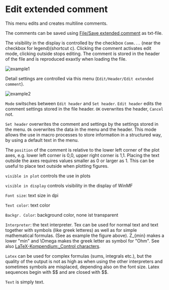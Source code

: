 # Edit extended comment

This menu edits and creates multiline comments.

The comments can be saved using  [File/Save extended comment](/en/help/file/save-extended-comment) as txt-file.

The visibility in the display is controlled by the checkbox ``Comm...`` (near the checkbox for legend)(shortcut c). Clicking the comment activates edit mode, clicking outside stops editing. The comment is stored in the header of the file and is reproduced exaxtly when loading the file.

![example1](/example1.png)

Detail settings are controlled via this menu (``Edit/Header/Edit extended comment``).

![example2](/example2.png)

``Mode`` switsches between ``Edit header`` and ``Set header``. ``Edit header`` edits the comment settings stored in the file header. ``OK`` overwrites the header, ``Cancel`` not.

``Set header`` overwrites the comment and settings by the settings stored in the menu. ``Ok`` overwrites the data in the menu and the header. This mode allows the use in macro processes to store information in a structured way, by using a default text in the menu.

The ``position`` of the comment is relative to the lower left corner of the plot axes, e.g. lower left corner is 0,0, upper right corner is 1,1. Placing the text outside the axes requires values smaller as 0 or larger as 1. This can be useful to place text outside when plotting figures.

``visible in plot`` controls the use in plots

``visible in display`` controls visibility in the display of WinMF

``Font size``: text size in dpi

``Text color``: text color

``Backgr. Color``: background color, none ist transparent

``Interpreter``: the text interpreter. Tex can be used for normal text and text together with symbols (like greek letteres) as well as for simple mathematical formulas. (See as example the figure above). Z_\{min\} makes a lower "min" and \Omega makes the greek letter as symbol for "Ohm". See also [LaTeX-Kompendium:_Control characters](https://de.wikibooks.org/wiki/LaTeX-Kompendium:_Sonderzeichen).

``Latex`` can be used for complex formulas (sums, integrals etc.), but the quality of the output is not as high as when using the other interpreters and sometimes symbols are misplaced, depending also on the font size. Latex sequences begin with \$\$ and are closed with \$\$.

``Text`` is simply text.